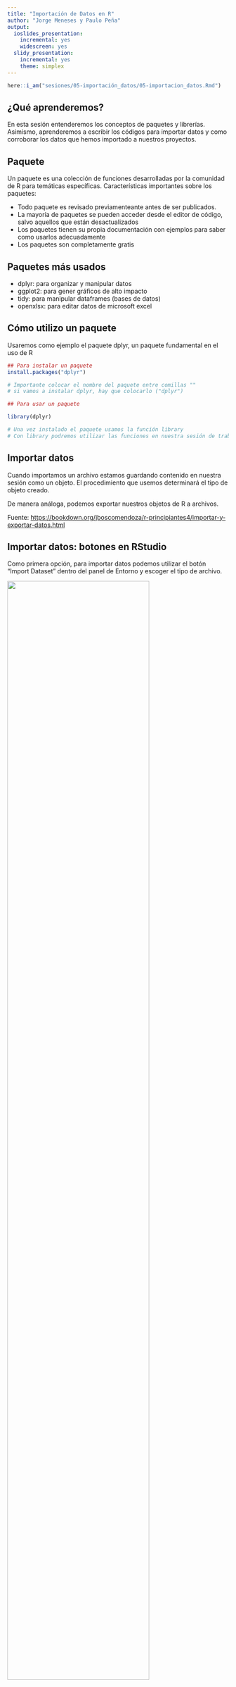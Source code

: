 ```yaml
---
title: "Importación de Datos en R"
author: "Jorge Meneses y Paulo Peña"
output:
  ioslides_presentation:
    incremental: yes
    widescreen: yes
  slidy_presentation:
    incremental: yes
    theme: simplex
---
```


```r
here::i_am("sesiones/05-importación_datos/05-importacion_datos.Rmd")
```

## ¿Qué aprenderemos?

En esta sesión entenderemos los conceptos de paquetes y librerías. Asimismo, aprenderemos a escribir los códigos para importar datos y como corroborar los datos que hemos importado a nuestros proyectos.

## Paquete

Un paquete es una colección de funciones desarrolladas por la comunidad de R para temáticas específicas. Características importantes sobre los paquetes:

-   Todo paquete es revisado previamenteante antes de ser publicados.
-   La mayoría de paquetes se pueden acceder desde el editor de código, salvo aquellos que están desactualizados
-   Los paquetes tienen su propia documentación con ejemplos para saber como usarlos adecuadamente
-   Los paquetes son completamente gratis

## Paquetes más usados

-   dplyr: para organizar y manipular datos
-   ggplot2: para gener gráficos de alto impacto
-   tidy: para manipular dataframes (bases de datos)
-   openxlsx: para editar datos de microsoft excel

## Cómo utilizo un paquete

Usaremos como ejemplo el paquete dplyr, un paquete fundamental en el uso de R

```r
## Para instalar un paquete
install.packages("dplyr")

# Importante colocar el nombre del paquete entre comillas ""
# si vamos a instalar dplyr, hay que colocarlo ("dplyr")

## Para usar un paquete

library(dplyr)

# Una vez instalado el paquete usamos la función library
# Con library podremos utilizar las funciones en nuestra sesión de trabajo
```

## Importar datos

Cuando importamos un archivo estamos guardando contenido en nuestra sesión como un objeto. El procedimiento que usemos determinará el tipo de objeto creado.

De manera análoga, podemos exportar nuestros objetos de R a archivos.

Fuente: <https://bookdown.org/jboscomendoza/r-principiantes4/importar-y-exportar-datos.html>

## Importar datos: botones en RStudio

Como primera opción, para importar datos podemos utilizar el botón "Import Dataset" dentro del panel de Entorno y escoger el tipo de archivo.

![](./../../public/img/05%20-%20Bot%C3%B3n%20Importacion.png){width="80%"}

## Botón de Importación

Luego aparecerá una ventana para que podamos buscar el documento dentro de nuestros archivos. En el lado inferior derecho aparece automáticamente las líneas de código necesarias a ingresar si se quisiera escribir en el editor de códigos.

![](./../../public/img/05%20-%20Bot%C3%B3n%20Importacion2.png){width="80%"}

## Escribiendo el código

Si vamos por la opción de escribir el código en el guión (opción más recomendada) estas serían las líneas de código usuales. Usaremos como ejemplo la base del programa juntos:

```r
# Código para importar .csv

link <- "https://datosabiertos.midis.gob.pe/sites/default/files/03-Dataset-JUNTOS-informacion-usuarios-I-bimestre-2020.csv"
data <- read.csv(link, sep = ";")

# Código para importar .xlsx

library(openxlsx)
data <- read.xlsx("archivo.xlsx")

# para exportar en formato de excel se reocmienda usar el paquete xlsx
```

## Verificar los datos importados

Una vez tengamos la data podemos revisar su contenido con los siguientes comandos:

```r

View(data)

```

![](./../../public/img/05%20-%20View.png){width="80%"}

## Verificar los datos importados, continuando...

Si desean explorar los datos también pueden usar los siguientes comandos:

```r

str(data)
# str viene de esructura, sirve para saber la estructura del objeto

dim(data) 
# para saber las dimensiones en el objeto: número de filas x número de columnas

length(data)
# número de columnas

dplyr::count(data)
# número de filas en la tabla

summary(data)
#resumir los datos
```

## Escribir los datos

R nos permite exportar los objetos que creamos en diferentes formatos (.xlsx, .csv, .sav).

```r

# Exportar en .csv: se puede realizar con las funciones utils

write.csv(data, "C:/ubicación/nombrearchivo.csv")

# Exportar en .xlsx: esto solo se hace con ayuda de otros paquetes. Recomendamos altamente el uso del paquete openxlsx

write.xlsx(data, "C:/ubicación/nombrearchivo.xlsx")

```
